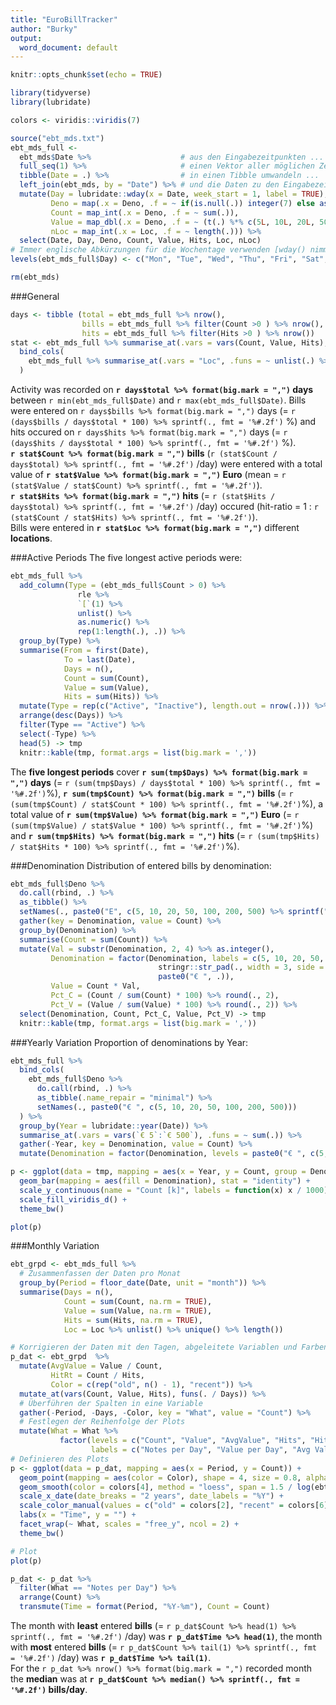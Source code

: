 ```yaml
---
title: "EuroBillTracker"
author: "Burky"
output:
  word_document: default
---
```


```r
knitr::opts_chunk$set(echo = TRUE)

library(tidyverse)
library(lubridate)

colors <- viridis::viridis(7)

source("ebt_mds.txt")
ebt_mds_full <-
  ebt_mds$Date %>%                    # aus den Eingabezeitpunkten ...
  full_seq(1) %>%                     # einen Vektor aller möglichen Zeitpunkte erzeugen ...
  tibble(Date = .) %>%                # in einen Tibble umwandeln ...
  left_join(ebt_mds, by = "Date") %>% # und die Daten zu den Eingabezeitpunkten einfügen.
  mutate(Day = lubridate::wday(x = Date, week_start = 1, label = TRUE),
         Deno = map(.x = Deno, .f = ~ if(is.null(.)) integer(7) else as.integer(.)), # ersetze die aus dem Joinen (auch schon bei der Erstellung) entstandenen NULL
         Count = map_int(.x = Deno, .f = ~ sum(.)),
         Value = map_dbl(.x = Deno, .f = ~ (t(.) %*% c(5L, 10L, 20L, 50L, 100L, 200L, 500L)) %>% as.integer()),
         nLoc = map_int(.x = Loc, .f = ~ length(.))) %>%
  select(Date, Day, Deno, Count, Value, Hits, Loc, nLoc)
# Immer englische Abkürzungen für die Wochentage verwenden [wday() nimmt aus locale()]
levels(ebt_mds_full$Day) <- c("Mon", "Tue", "Wed", "Thu", "Fri", "Sat", "Sun")

rm(ebt_mds)
```

###General
```r

days <- tibble (total = ebt_mds_full %>% nrow(),
                bills = ebt_mds_full %>% filter(Count >0 ) %>% nrow(),
                hits = ebt_mds_full %>% filter(Hits >0 ) %>% nrow())
stat <- ebt_mds_full %>% summarise_at(.vars = vars(Count, Value, Hits), .funs = ~sum(., na.rm = TRUE)) %>%
  bind_cols(
    ebt_mds_full %>% summarise_at(.vars = "Loc", .funs = ~ unlist(.) %>% unique() %>% length())
  )
```
Activity was recorded on **`r days$total %>% format(big.mark = ",")` days** between `r min(ebt_mds_full$Date)` and `r max(ebt_mds_full$Date)`. Bills were entered on `r days$bills %>% format(big.mark = ",")` days (= `r (days$bills / days$total * 100) %>% sprintf(., fmt = '%#.2f')` %) and hits occured on `r days$hits %>% format(big.mark = ",")` days (= `r (days$hits / days$total * 100) %>% sprintf(., fmt = '%#.2f')` %).  
**`r stat$Count %>% format(big.mark = ",")` bills** (`r (stat$Count / days$total) %>% sprintf(., fmt = '%#.2f')` /day) were entered with a total value of **`r stat$Value %>% format(big.mark = ",")` Euro** (mean = `r (stat$Value / stat$Count) %>% sprintf(., fmt = '%#.2f')`).  
**`r stat$Hits %>% format(big.mark = ",")` hits** (= `r (stat$Hits / days$total) %>% sprintf(., fmt = '%#.2f')` /day) occured (hit-ratio = 1 : `r (stat$Count / stat$Hits) %>% sprintf(., fmt = '%#.2f')`).  
Bills were entered in **`r stat$Loc %>% format(big.mark = ",")`** different **locations**.

###Active Periods
The five longest active periods were:
```r

ebt_mds_full %>%
  add_column(Type = (ebt_mds_full$Count > 0) %>%
               rle %>%
               `[`(1) %>%
               unlist() %>%
               as.numeric() %>%
               rep(1:length(.), .)) %>% 
  group_by(Type) %>% 
  summarise(From = first(Date),
            To = last(Date),
            Days = n(),
            Count = sum(Count),
            Value = sum(Value),
            Hits = sum(Hits)) %>% 
  mutate(Type = rep(c("Active", "Inactive"), length.out = nrow(.))) %>% 
  arrange(desc(Days)) %>%
  filter(Type == "Active") %>% 
  select(-Type) %>% 
  head(5) -> tmp
  knitr::kable(tmp, format.args = list(big.mark = ','))

```

The **five longest periods** cover **`r sum(tmp$Days) %>% format(big.mark = ",")` days** (= `r (sum(tmp$Days) / days$total * 100) %>% sprintf(., fmt = '%#.2f')`%), **`r sum(tmp$Count) %>% format(big.mark = ",")` bills** (= `r (sum(tmp$Count) / stat$Count * 100) %>% sprintf(., fmt = '%#.2f')`%), a total value of **`r sum(tmp$Value) %>% format(big.mark = ",")` Euro** (= `r (sum(tmp$Value) / stat$Value * 100) %>% sprintf(., fmt = '%#.2f')`%) and **`r sum(tmp$Hits) %>% format(big.mark = ",")` hits** (= `r (sum(tmp$Hits) / stat$Hits * 100) %>% sprintf(., fmt = '%#.2f')`%).

###Denomination
Distribution of entered bills by denomination:
```r

ebt_mds_full$Deno %>%
  do.call(rbind, .) %>%
  as_tibble() %>%
  setNames(., paste0("E", c(5, 10, 20, 50, 100, 200, 500) %>% sprintf("%03d", .))) %>% 
  gather(key = Denomination, value = Count) %>% 
  group_by(Denomination) %>% 
  summarise(Count = sum(Count)) %>% 
  mutate(Val = substr(Denomination, 2, 4) %>% as.integer(),
         Denomination = factor(Denomination, labels = c(5, 10, 20, 50, 100, 200, 500) %>%
                                 stringr::str_pad(., width = 3, side = "left") %>% 
                                 paste0("€ ", .)),
         Value = Count * Val,
         Pct_C = (Count / sum(Count) * 100) %>% round(., 2),
         Pct_V = (Value / sum(Value) * 100) %>% round(., 2)) %>% 
  select(Denomination, Count, Pct_C, Value, Pct_V) -> tmp
  knitr::kable(tmp, format.args = list(big.mark = ','))

```

###Yearly Variation
Proportion of denominations by Year:
```r

ebt_mds_full %>% 
  bind_cols(
    ebt_mds_full$Deno %>%
      do.call(rbind, .) %>%
      as_tibble(.name_repair = "minimal") %>%
      setNames(., paste0("€ ", c(5, 10, 20, 50, 100, 200, 500)))
  ) %>% 
  group_by(Year = lubridate::year(Date)) %>% 
  summarise_at(.vars = vars(`€ 5`:`€ 500`), .funs = ~ sum(.)) %>% 
  gather(-Year, key = Denomination, value = Count) %>% 
  mutate(Denomination = factor(Denomination, levels = paste0("€ ", c(5, 10, 20, 50, 100, 200, 500))))-> tmp

p <- ggplot(data = tmp, mapping = aes(x = Year, y = Count, group = Denomination)) +
  geom_bar(mapping = aes(fill = Denomination), stat = "identity") +
  scale_y_continuous(name = "Count [k]", labels = function(x) x / 1000) +
  scale_fill_viridis_d() +
  theme_bw()

plot(p)

```

###Monthly Variation
```r

ebt_grpd <- ebt_mds_full %>%
  # Zusammenfassen der Daten pro Monat
  group_by(Period = floor_date(Date, unit = "month")) %>% 
  summarise(Days = n(),
            Count = sum(Count, na.rm = TRUE),
            Value = sum(Value, na.rm = TRUE),
            Hits = sum(Hits, na.rm = TRUE),
            Loc = Loc %>% unlist() %>% unique() %>% length())

# Korrigieren der Daten mit den Tagen, abgeleitete Variablen und Farben aktuelle Periode
p_dat <- ebt_grpd  %>%
  mutate(AvgValue = Value / Count,
         HitRt = Count / Hits,
         Color = c(rep("old", n() - 1), "recent")) %>% 
  mutate_at(vars(Count, Value, Hits), funs(. / Days)) %>% 
  # Überführen der Spalten in eine Variable
  gather(-Period, -Days, -Color, key = "What", value = "Count") %>%
  # Festlegen der Reihenfolge der Plots
  mutate(What = What %>%
           factor(levels = c("Count", "Value", "AvgValue", "Hits", "HitRt", "Loc"),
                  labels = c("Notes per Day", "Value per Day", "Avg Value", "Hits per Day", "Hit-Ratio (1 : ..)", "Locations")))
# Definieren des Plots
p <- ggplot(data = p_dat, mapping = aes(x = Period, y = Count)) + 
  geom_point(mapping = aes(color = Color), shape = 4, size = 0.8, alpha = 0.65, show.legend = FALSE) +
  geom_smooth(color = colors[4], method = "loess", span = 1.5 / log(ebt_grpd$Period %>% length()),  se = FALSE) +
  scale_x_date(date_breaks = "2 years", date_labels = "%Y") +
  scale_color_manual(values = c("old" = colors[2], "recent" = colors[6])) +
  labs(x = "Time", y = "") +
  facet_wrap(~ What, scales = "free_y", ncol = 2) +
  theme_bw()

# Plot
plot(p)
```
```r

p_dat <- p_dat %>%
  filter(What == "Notes per Day") %>%
  arrange(Count) %>% 
  transmute(Time = format(Period, "%Y-%m"), Count = Count)
```
The month with **least** entered **bills** (= `r p_dat$Count %>% head(1) %>% sprintf(., fmt = '%#.2f')` /day) was **`r p_dat$Time %>% head(1)`**, the month with **most** entered **bills** (= `r p_dat$Count %>% tail(1) %>% sprintf(., fmt = '%#.2f')` /day) was **`r p_dat$Time %>% tail(1)`**.  
For the `r p_dat %>% nrow() %>% format(big.mark = ",")` recorded month the **median** was at **`r p_dat$Count %>% median() %>% sprintf(., fmt = '%#.2f')` bills/day**.
